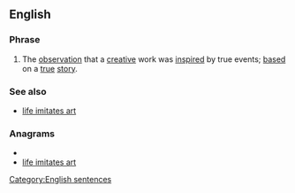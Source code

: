 ==English==

===Phrase===
{{en-phrase|[[art]] [[imitates]] [[life]]}}

# The [[observation]] that a [[creative]] work was [[inspire]]d by true events; [[based]] on a [[true]] [[story]].

===See also===
* [[life imitates art]]

===Anagrams===
* {{alphagram|aaeefiiilmrsttt}}
* [[life imitates art#English|life imitates art]]

[[Category:English sentences]]